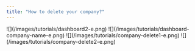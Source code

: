 ```yaml
---
title: "How to delete your company?"
---
```


<Steps>
  <Step title="Go to **Dashboard**">
    ![](/images/tutorials/dashboard2-e.png)
  </Step>

  <Step title="Click your **company name**">
    ![](/images/tutorials/dashboard-company-name-e.png)
  </Step>

  <Step title="Then click **delete** from the menu bar above the company name & logo.">
    ![](/images/tutorials/company-delete1-e.png)
  </Step>

  <Step title="Lastly, click **Delete Anyway**.">
    ![](/images/tutorials/company-delete2-e.png)
  </Step>
</Steps>